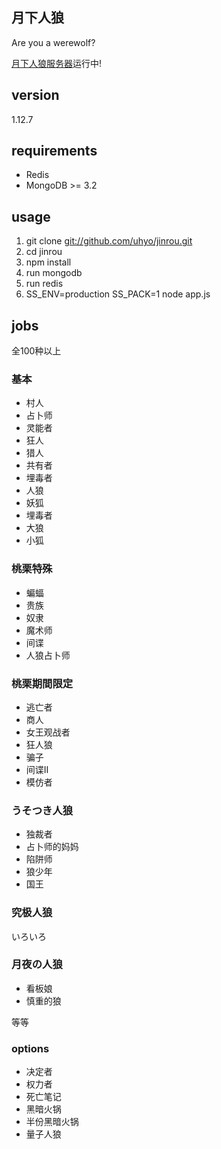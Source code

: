 == 月下人狼 ==
Are you a werewolf?

[https://www.werewolf.com.cn/ 月下人狼服务器]运行中!
== version ==
1.12.7

== requirements ==
* Redis
* MongoDB >= 3.2

== usage ==
# git clone git://github.com/uhyo/jinrou.git
# cd jinrou
# npm install
# run mongodb
# run redis
# SS_ENV=production SS_PACK=1 node app.js

== jobs ==
全100种以上

=== 基本 ===
* 村人
* 占卜师
* 灵能者
* 狂人
* 猎人
* 共有者
* 埋毒者
* 人狼
* 妖狐
* 埋毒者
* 大狼
* 小狐
=== 桃栗特殊 ===
* 蝙蝠
* 贵族
* 奴隶
* 魔术师
* 间谍
* 人狼占卜师
=== 桃栗期間限定 ===
* 逃亡者
* 商人
* 女王观战者
* 狂人狼
* 骗子
* 间谍Ⅱ
* 模仿者
=== うそつき人狼 ===
* 独裁者
* 占卜师的妈妈
* 陷阱师
* 狼少年
* 国王
=== 究极人狼 ===
いろいろ
=== 月夜の人狼 ===
* 看板娘
* 慎重的狼

等等

=== options ===
* 决定者
* 权力者
* 死亡笔记
* 黑暗火锅
* 半份黑暗火锅
* 量子人狼



